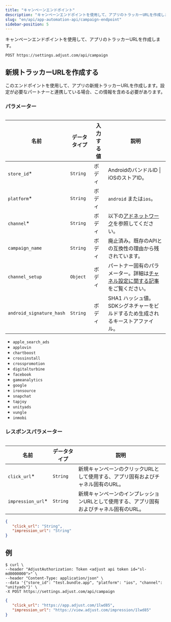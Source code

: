 ```yaml
---
title: "キャンペーンエンドポイント"
description: "キャンペーンエンドポイントを使用して、アプリのトラッカーURLを作成します。"
slug: "en/api/app-automation-api/campaign-endpoint"
sidebar-position: 5
---
```

キャンペーンエンドポイントを使用して、アプリのトラッカーURLを作成します。

```http
POST https://settings.adjust.com/api/campaign
```

新規トラッカーURLを作成する
---------------

このエンドポイントを使用して、アプリの新規トラッカーURLを作成します。設定が必要なパートナーと連携している場合、この情報を含める必要があります。

### パラメーター

<table> 

|            名前            |  データタイプ  | 入力する値 |                                         説明                                         |
|--------------------------|----------|-------|------------------------------------------------------------------------------------|
| `store_id`\*            | `String` | ボディ   | AndroidのバンドルID \| iOSのストアID。                                                       |
| `platform`\*            | `String` | ボディ   | `android` または`ios`。                                                                |
| `channel`\*             | `String` | ボディ   | 以下の[アドネットワーク](#ad-networks)を参照してください。                                              |
| `campaign_name`          | `String` | ボディ   | 廃止済み。既存のAPIとの互換性の理由から残されています。                                                      |
| `channel_setup`          | `Object` | ボディ   | パートナー固有のパラメーター。詳細は[チャネル設定に関する記事](/en/api/app-automation-api/channel-setup)をご覧ください。 |
| `android_signature_hash` | `String` | ボディ   | SHA1 ハッシュ値。SDKシグネチャーをビルドするため生成されるキーストアファイル。                                        |

</Table> <accordion title="アドネットワーク"> 

* `apple_search_ads`
* `applovin`
* `chartboost`
* `crossinstall`
* `crosspromotion`
* `digitalturbine`
* `facebook`
* `gameanalytics`
* `google`
* `ironsource`
* `snapchat`
* `tapjoy`
* `unityads`
* `vungle`
* `inmobi`

</Accordion> 

### レスポンスパラメーター

<table> 

|         名前          |  データタイプ  |                       説明                        |
|---------------------|----------|-------------------------------------------------|
| `click_url`\*      | `String` | 新規キャンペーンのクリックURLとして使用する、アプリ固有およびチャネル固有のURL。     |
| `impression_url`\* | `String` | 新規キャンペーンのインプレッションURLとして使用する、アプリ固有およびチャネル固有のURL。 |

</Table> 

```json
{
   "click_url": "String",
   "impression_url": "String"
}
```

例
---

```console
$ curl \
--header "AdjustAuthorization: Token <adjust api token id="sl-md0000000">" \
--header "Content-Type: application/json" \
--data '{"store_id": "test.bundle.app", "platform": "ios", "channel": "unityads"}' \
-X POST https://settings.adjust.com/api/campaign
```

```json
{
   "click_url": "https://app.adjust.com/1lwd85",
   "impression_url": "https://view.adjust.com/impression/1lwd85"
}
```

